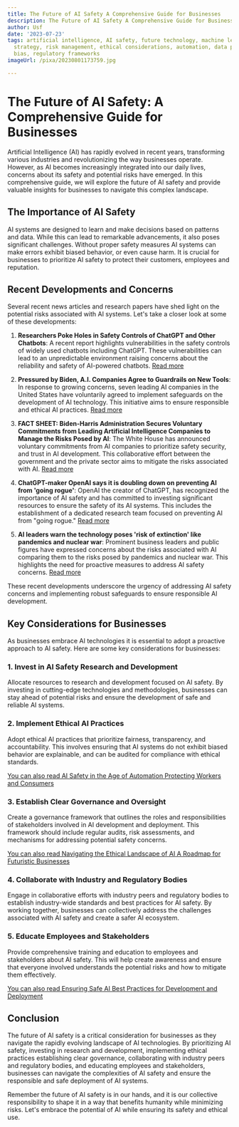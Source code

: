 ```yaml
---
title: The Future of AI Safety A Comprehensive Guide for Businesses
description: The Future of AI Safety A Comprehensive Guide for Businesses
author: Usf
date: '2023-07-23'
tags: artificial intelligence, AI safety, future technology, machine learning, business
  strategy, risk management, ethical considerations, automation, data privacy, algorithmic
  bias, regulatory frameworks
imageUrl: /pixa/20230801173759.jpg

---
```

# The Future of AI Safety: A Comprehensive Guide for Businesses

Artificial Intelligence (AI) has rapidly evolved in recent  years, transforming various industries and revolutionizing the way businesses operate. However, as AI becomes increasingly integrated into our daily lives, concerns about its  safety and potential risks have emerged. In this comprehensive guide,  we will explore the future  of AI safety and provide valuable insights for businesses to navigate  this complex  landscape.

## The Importance of AI Safety

AI systems are  designed to learn and make decisions based on patterns and data. While this can lead to remarkable advancements, it also poses significant challenges. Without proper safety  measures AI systems can make errors exhibit biased behavior,  or even  cause harm.  It  is crucial for businesses to  prioritize AI safety to protect their customers, employees and reputation.

## Recent Developments  and Concerns

Several recent news articles and  research papers have shed light on the potential risks associated with AI systems. Let's take a closer look at some of these developments:

1. **Researchers Poke Holes in Safety Controls of ChatGPT and Other Chatbots**: A recent report highlights vulnerabilities in the  safety  controls of widely used chatbots including ChatGPT. These vulnerabilities can lead to an unpredictable environment raising concerns about the reliability and safety of AI-powered chatbots. [Read more](https://www.nytimes.com/2023/07/27/business/ai-chatgpt-safety-research.html)

2. **Pressured by Biden, A.I. Companies Agree to Guardrails on New Tools**: In response to growing  concerns, seven leading AI companies in the United States have voluntarily agreed to implement safeguards on the development of AI technology. This initiative aims to  ensure responsible and ethical AI practices. [Read more](https://www.nytimes.com/2023/07/21/us/politics/ai-regulation-biden.html)

3. **FACT SHEET: Biden-Harris Administration Secures  Voluntary Commitments from  Leading Artificial Intelligence Companies to Manage the Risks Posed by AI**:  The White House has  announced voluntary commitments from  AI companies to prioritize safety security, and trust in AI development. This collaborative effort between the government and  the private sector aims to  mitigate the risks associated with  AI.  [Read more](https://www.whitehouse.gov/briefing-room/statements-releases/2023/07/21/fact-sheet-biden-harris-administration-secures-voluntary-commitments-from-leading-artificial-intelligence-companies-to-manage-the-risks-posed-by-ai/)

4. **ChatGPT-maker OpenAI says it is doubling down on preventing AI from  'going rogue'**: OpenAI the creator of ChatGPT, has recognized the importance of AI  safety and has  committed to investing significant resources to ensure the safety of its AI systems. This includes the establishment of  a dedicated research team focused on preventing AI from "going rogue." [Read more](https://www.reuters.com/technology/chatgpt-maker-openai-says-it-is-doubling-down-preventing-ai-going-rogue-2023-07-05/)

5. **AI leaders warn the technology poses 'risk  of extinction' like pandemics and nuclear war**: Prominent business leaders and public figures have expressed concerns about the risks associated with AI comparing them to the risks posed by pandemics and nuclear war. This highlights the need for proactive measures to address AI safety concerns. [Read more](https://abcnews.go.com/Technology/ai-leaders-warn-technology-poses-risk-extinction-pandemics/story?id=99690874)

These recent developments underscore the urgency of addressing AI safety  concerns and  implementing robust safeguards to  ensure responsible AI development.

## Key Considerations for Businesses

As businesses embrace AI technologies it is essential to adopt a proactive approach to AI safety. Here are some key  considerations for businesses:

### 1. **Invest in AI Safety Research and Development**

Allocate resources to research and development focused on AI safety. By  investing in  cutting-edge  technologies and methodologies, businesses can stay  ahead of potential risks and ensure  the development of safe and reliable AI systems.

### 2.  **Implement Ethical AI Practices**

Adopt ethical AI practices that  prioritize fairness, transparency, and  accountability. This involves ensuring that AI systems do not exhibit biased behavior are  explainable, and can be audited  for compliance with ethical standards.

[You can also  read AI Safety in the Age of Automation Protecting Workers and Consumers](AI%20Safety%20in%20the%20Age%20of%20Automation%20Protecting%20Workers%20and%20Consumers)


### 3. **Establish Clear Governance and Oversight**

Create a governance  framework that outlines the roles and responsibilities of stakeholders involved in AI development and deployment. This framework should include regular audits, risk assessments, and mechanisms  for addressing potential safety concerns.

[You can also read Navigating the Ethical Landscape of AI  A Roadmap for Futuristic Businesses](Navigating%20the%20Ethical%20Landscape%20of%20AI%20A%20Roadmap%20for%20Futuristic%20Businesses)


### 4. **Collaborate with Industry and Regulatory Bodies**

Engage  in collaborative efforts with industry peers and regulatory bodies  to establish industry-wide standards and best practices for AI safety. By working together, businesses can collectively address the challenges  associated with AI safety  and create a safer AI ecosystem.

### 5. **Educate  Employees and Stakeholders**

Provide comprehensive training and education to employees  and stakeholders about AI safety. This will help  create awareness  and ensure  that everyone  involved  understands the potential risks and  how to mitigate them effectively.

[You can  also read Ensuring Safe AI Best Practices for Development and Deployment](Ensuring%20Safe%20AI%20Best%20Practices%20for%20Development%20and%20Deployment)


##  Conclusion

The future of AI  safety is  a  critical  consideration for  businesses as they navigate  the rapidly evolving landscape of AI technologies. By prioritizing AI safety,  investing in research and development, implementing ethical practices  establishing clear governance, collaborating with industry peers and regulatory bodies, and educating  employees  and stakeholders,  businesses can navigate the complexities of AI safety and ensure the responsible and safe deployment of AI systems.

Remember  the  future of AI  safety is in our hands, and it is our collective responsibility to shape it in a way that benefits humanity while  minimizing  risks. Let's embrace the potential of AI while ensuring its safety and ethical use.